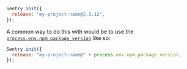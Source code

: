 ```javascript
Sentry.init({
  release: "my-project-name@2.3.12",
});
```

A common way to do this with would be to use the [`process.env.npm_package_version`](https://docs.npmjs.com/misc/scripts#packagejson-vars) like so:

```javascript
Sentry.init({
  release: "my-project-name@" + process.env.npm_package_version,
});
```
